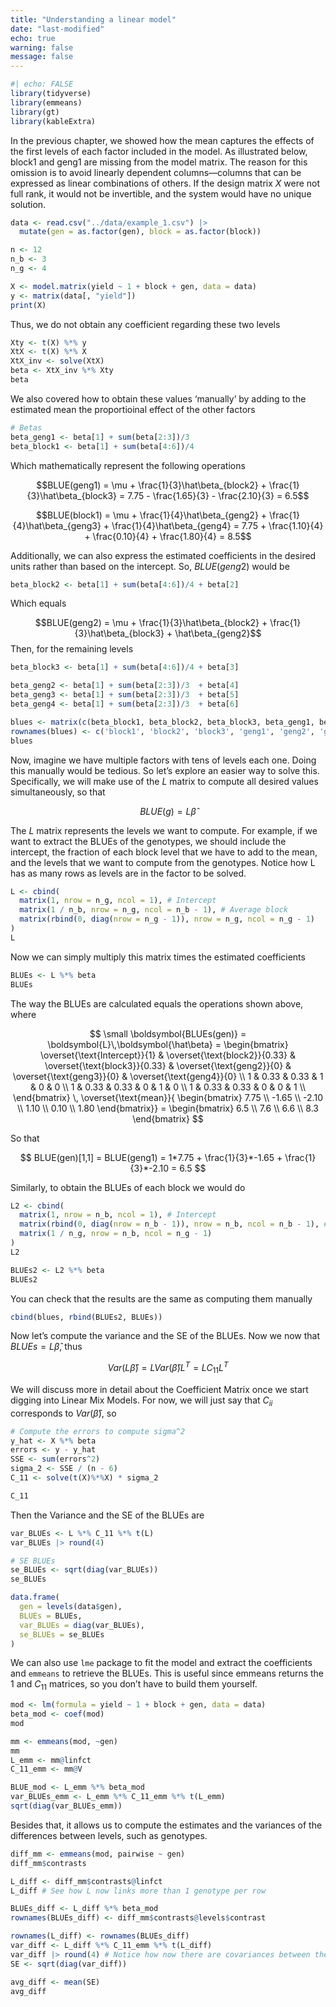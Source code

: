 ```yaml
---
title: "Understanding a linear model"
date: "last-modified"
echo: true 
warning: false 
message: false
---
```



```r
#| echo: FALSE
library(tidyverse)
library(emmeans)
library(gt)
library(kableExtra)
```

In the previous chapter, we showed how the mean captures the effects of the first levels of each factor included in the model. As illustrated below, block1 and geng1 are missing from the model matrix. The reason for this omission is to avoid linearly dependent columns—columns that can be expressed as linear combinations of others. If the design matrix $X$ were not full rank, it would not be invertible, and the system would have no unique solution.

```r
data <- read.csv("../data/example_1.csv") |>
  mutate(gen = as.factor(gen), block = as.factor(block))

n <- 12
n_b <- 3
n_g <- 4

X <- model.matrix(yield ~ 1 + block + gen, data = data)
y <- matrix(data[, "yield"])
print(X)
```


Thus, we do not obtain any coefficient regarding these two levels

```r
Xty <- t(X) %*% y
XtX <- t(X) %*% X
XtX_inv <- solve(XtX)
beta <- XtX_inv %*% Xty
beta
```

We also covered how to obtain these values 'manually' by adding to the estimated mean 
the proportioinal effect of the other factors

```r
# Betas
beta_geng1 <- beta[1] + sum(beta[2:3])/3
beta_block1 <- beta[1] + sum(beta[4:6])/4 
```

Which mathematically represent the following operations

$$BLUE(geng1) = \mu + \frac{1}{3}\hat\beta_{block2} + \frac{1}{3}\hat\beta_{block3} = 7.75 - \frac{1.65}{3} - \frac{2.10}{3} = 6.5$$

$$BLUE(block1) = \mu + \frac{1}{4}\hat\beta_{geng2} + \frac{1}{4}\hat\beta_{geng3} + \frac{1}{4}\hat\beta_{geng4} = 7.75 + \frac{1.10}{4} + \frac{0.10}{4} + \frac{1.80}{4} = 8.5$$

Additionally, we can also express the estimated coefficients in the desired units rather than based
on the intercept. So, $BLUE(geng2)$ would be

```r
beta_block2 <- beta[1] + sum(beta[4:6])/4 + beta[2]
```

Which equals

$$BLUE(geng2) = \mu + \frac{1}{3}\hat\beta_{block2} + \frac{1}{3}\hat\beta_{block3} + \hat\beta_{geng2}$$
Then, for the remaining levels

```r
beta_block3 <- beta[1] + sum(beta[4:6])/4 + beta[3]

beta_geng2 <- beta[1] + sum(beta[2:3])/3  + beta[4]
beta_geng3 <- beta[1] + sum(beta[2:3])/3  + beta[5]
beta_geng4 <- beta[1] + sum(beta[2:3])/3  + beta[6]

blues <- matrix(c(beta_block1, beta_block2, beta_block3, beta_geng1, beta_geng2, beta_geng3, beta_geng4), ncol = 1)
rownames(blues) <- c('block1', 'block2', 'block3', 'geng1', 'geng2', 'geng3', 'geng4')
blues
```

Now, imagine we have multiple factors with tens of levels each one. Doing this manually would be
tedious. So let's explore an easier way to solve this. Specifically, we will make use of 
the $L$ matrix to compute all desired values simultaneously, so that

$$BLUE(g) = L\hat\beta$$

The $L$ matrix represents the levels we want to compute. For example, if we want to 
extract the BLUEs of the genotypes, we should include the intercept, the fraction 
of each block level that we have to add to the mean, and the levels that we want to 
compute from the genotypes. Notice how L has as many rows as levels are in the factor to be solved.

```r
L <- cbind(
  matrix(1, nrow = n_g, ncol = 1), # Intercept
  matrix(1 / n_b, nrow = n_g, ncol = n_b - 1), # Average block
  matrix(rbind(0, diag(nrow = n_g - 1)), nrow = n_g, ncol = n_g - 1)
)
L
```

Now we can simply multiply this matrix times the estimated coefficients

```r
BLUEs <- L %*% beta
BLUEs
```

The way the BLUEs are calculated equals the operations shown above, where

$$
\small
\boldsymbol{BLUEs(gen)} = \boldsymbol{L}\,\boldsymbol{\hat\beta} =
\begin{bmatrix}
\overset{\text{Intercept}}{1} & 
\overset{\text{block2}}{0.33} & 
\overset{\text{block3}}{0.33} & 
\overset{\text{geng2}}{0} & 
\overset{\text{geng3}}{0} & 
\overset{\text{geng4}}{0} \\
1 & 0.33 & 0.33 & 1 & 0 & 0 \\ 
1 & 0.33 & 0.33 & 0 & 1 & 0 \\ 
1 & 0.33 & 0.33 & 0 & 0 & 1 \\ 
\end{bmatrix}
\,
\overset{\text{mean}}{
\begin{bmatrix}
7.75 \\
-1.65 \\
-2.10 \\
1.10 \\
0.10 \\
1.80
\end{bmatrix}} = 
\begin{bmatrix}
6.5 \\
7.6 \\
6.6 \\
8.3
\end{bmatrix}
$$

So that

$$
BLUE(gen)[1,1] = BLUE(geng1) = 1*7.75 + \frac{1}{3}*-1.65 + \frac{1}{3}*-2.10 = 6.5
$$



Similarly, to obtain the BLUEs of each block we would do

```r
L2 <- cbind(
  matrix(1, nrow = n_b, ncol = 1), # Intercept
  matrix(rbind(0, diag(nrow = n_b - 1)), nrow = n_b, ncol = n_b - 1), # Average block
  matrix(1 / n_g, nrow = n_b, ncol = n_g - 1)
)
L2
```

```r
BLUEs2 <- L2 %*% beta
BLUEs2
```

You can check that the results are the same as computing them manually

```r
cbind(blues, rbind(BLUEs2, BLUEs))
```

Now let's compute the variance and the SE of the BLUEs. Now we now that $BLUEs = L\hat\beta$, 
thus

$$Var(L\hat\beta) = LVar(\hat\beta) L^T = LC_{11} L^T$$

We will discuss more in detail
about the Coefficient Matrix once we start digging into Linear Mix Models. 
For now, we will just say that $C_{ii}$ corresponds to $Var(\hat\beta)$, so 

```r
# Compute the errors to compute sigma^2 
y_hat <- X %*% beta
errors <- y - y_hat
SSE <- sum(errors^2)
sigma_2 <- SSE / (n - 6)
C_11 <- solve(t(X)%*%X) * sigma_2

C_11
```

Then the Variance and the SE of the BLUEs are

```r
var_BLUEs <- L %*% C_11 %*% t(L)
var_BLUEs |> round(4)

# SE BLUEs
se_BLUEs <- sqrt(diag(var_BLUEs))
se_BLUEs

data.frame(
  gen = levels(data$gen),
  BLUEs = BLUEs,
  var_BLUEs = diag(var_BLUEs),
  se_BLUEs = se_BLUEs
)
```


We can also use `lme` package to fit the model and extract the coefficients 
and `emmeans` to retrieve the BLUEs. This is useful since emmeans returns 
the $1$ and $C_{11}$ matrices, so you don't have to build them yourself. 

```r
mod <- lm(formula = yield ~ 1 + block + gen, data = data)
beta_mod <- coef(mod)
mod

mm <- emmeans(mod, ~gen)
mm
L_emm <- mm@linfct
C_11_emm <- mm@V

BLUE_mod <- L_emm %*% beta_mod
var_BLUEs_emm <- L_emm %*% C_11_emm %*% t(L_emm)
sqrt(diag(var_BLUEs_emm))
```


Besides that, it allows us to compute the estimates and the variances of the differences
between levels, such as genotypes. 

```r
diff_mm <- emmeans(mod, pairwise ~ gen)
diff_mm$contrasts

L_diff <- diff_mm$contrasts@linfct
L_diff # See how L now links more than 1 genotype per row

BLUEs_diff <- L_diff %*% beta_mod
rownames(BLUEs_diff) <- diff_mm$contrasts@levels$contrast

rownames(L_diff) <- rownames(BLUEs_diff)
var_diff <- L_diff %*% C_11_emm %*% t(L_diff)
var_diff |> round(4) # Notice how now there are covariances between the levels, since they share one of the genotypes in common
SE <- sqrt(diag(var_diff))

avg_diff <- mean(SE)
avg_diff
```















